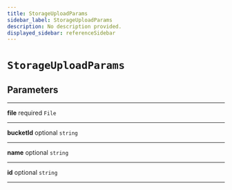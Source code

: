 ```yaml
---
title: StorageUploadParams
sidebar_label: StorageUploadParams
description: No description provided.
displayed_sidebar: referenceSidebar
---
```


# `StorageUploadParams`

## Parameters

---

**<span className="parameter-name">file</span>** <span className="optional-status">required</span> `File`

---

**<span className="parameter-name">bucketId</span>** <span className="optional-status">optional</span> `string`

---

**<span className="parameter-name">name</span>** <span className="optional-status">optional</span> `string`

---

**<span className="parameter-name">id</span>** <span className="optional-status">optional</span> `string`

---
